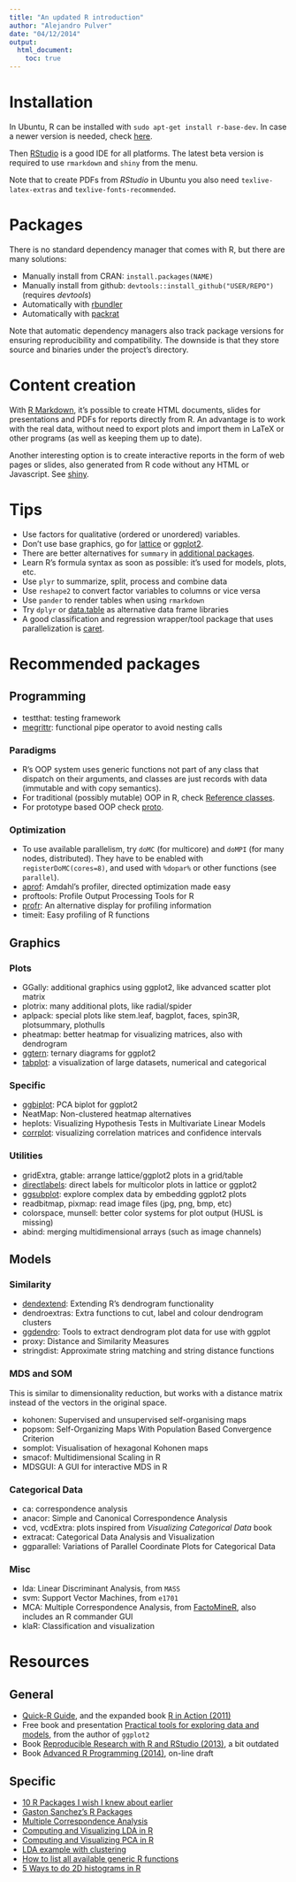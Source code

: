 ```yaml
---
title: "An updated R introduction"
author: "Alejandro Pulver"
date: "04/12/2014"
output:
  html_document:
    toc: true
---
```


# Installation

In Ubuntu, R can be installed with `sudo apt-get install r-base-dev`. In case a newer version is needed, check [here](http://cran.r-project.org/bin/linux/ubuntu/README).

Then [RStudio](http://www.rstudio.com/) is a good IDE for all platforms. The latest beta version is required to use `rmarkdown` and `shiny` from the menu.

Note that to create PDFs from *RStudio* in Ubuntu you also need `texlive-latex-extras` and `texlive-fonts-recommended`.

# Packages

There is no standard dependency manager that comes with R, but there are many solutions:

- Manually install from CRAN: `install.packages(NAME)`
- Manually install from github: `devtools::install_github("USER/REPO")` (requires *devtools*)
- Automatically with [rbundler](https://github.com/opower/rbundler)
- Automatically with [packrat](http://rstudio.github.io/packrat/)

Note that automatic dependency managers also track package versions for ensuring reproducibility and compatibility. The downside is that they store source and binaries under the project's directory.

# Content creation

With [R Markdown](http://rmarkdown.rstudio.com/), it's possible to create HTML documents, slides for presentations and PDFs for reports directly from R. An advantage is to work with the real data, without need to export plots and import them in LaTeX or other programs (as well as keeping them up to date).

Another interesting option is to create interactive reports in the form of web pages or slides, also generated from R code without any HTML or Javascript. See [shiny](http://www.rstudio.com/shiny/).

# Tips

- Use factors for qualitative (ordered or unordered) variables.
- Don't use base graphics, go for [lattice](http://science.nature.nps.gov/im/datamgmt/statistics/r/graphics/lattice.cfm) or [ggplot2](http://www.r-bloggers.com/ggplot2-cheatsheet-for-visualizing-distributions/).
- There are better alternatives for `summary` in [additional packages](http://www.statmethods.net/stats/descriptives.html).
- Learn R's formula syntax as soon as possible: it's used for models, plots, etc.
- Use `plyr` to summarize, split, process and combine data
- Use `reshape2` to convert factor variables to columns or vice versa
- Use `pander` to render tables when using `rmarkdown`
- Try `dplyr` or [data.table](http://blog.yhathq.com/posts/fast-summary-statistics-with-data-dot-table.html) as alternative data frame libraries
- A good classification and regression wrapper/tool package that uses parallelization is [caret](http://topepo.github.io/caret/).

# Recommended packages

## Programming

- testthat: testing framework
- [megrittr](https://github.com/smbache/magrittr): functional pipe operator to avoid nesting calls

### Paradigms
- R's OOP system uses generic functions not part of any class that dispatch on their arguments, and classes are just records with data (immutable and with copy semantics).
- For traditional (possibly mutable) OOP in R, check [Reference classes](http://adv-r.had.co.nz/OO-essentials.html).
- For prototype based OOP check [proto](http://code.google.com/p/r-proto/wiki/Overview).

### Optimization
- To use available parallelism, try `doMC` (for multicore) and `doMPI` (for many nodes, distributed). They have to be enabled with `registerDoMC(cores=8)`, and used with `%dopar%` or other functions (see `parallel`).
- [aprof](https://github.com/MarcoDVisser/aprof): Amdahl's profiler, directed optimization made easy
- proftools: Profile Output Processing Tools for R
- [profr](https://github.com/hadley/profr): An alternative display for profiling information
- timeit: Easy profiling of R functions

## Graphics

### Plots
- GGally: additional graphics using ggplot2, like advanced scatter plot matrix
- plotrix: many additional plots, like radial/spider
- aplpack: special plots like stem.leaf, bagplot, faces, spin3R, plotsummary, plothulls
- pheatmap: better heatmap for visualizing matrices, also with dendrogram
- [ggtern](http://www.ggtern.com/): ternary diagrams for ggplot2
- [tabplot](https://github.com/mtennekes/tabplot): a visualization of large datasets, numerical and categorical

### Specific
- [ggbiplot](https://github.com/vqv/ggbiplot): PCA biplot for ggplot2
- NeatMap: Non-clustered heatmap alternatives
- heplots: Visualizing Hypothesis Tests in Multivariate Linear Models
- [corrplot](http://cran.r-project.org/web/packages/corrplot/vignettes/corrplot-intro.html): visualizing correlation matrices and confidence intervals

### Utilities
- gridExtra, gtable: arrange lattice/ggplot2 plots in a grid/table
- [directlabels](http://directlabels.r-forge.r-project.org/): direct labels for multicolor plots in lattice or ggplot2
- [ggsubplot](https://github.com/garrettgman/ggsubplot): explore complex data by embedding ggplot2 plots
- readbitmap, pixmap: read image files (jpg, png, bmp, etc)
- colorspace, munsell: better color systems for plot output (HUSL is missing)
- abind: merging multidimensional arrays (such as image channels)

## Models

### Similarity

- [dendextend](https://github.com/talgalili/dendextend/): Extending R's dendrogram functionality
- dendroextras: Extra functions to cut, label and colour dendrogram clusters
- [ggdendro](https://github.com/andrie/ggdendro): Tools to extract dendrogram plot data for use with ggplot
- proxy: Distance and Similarity Measures
- stringdist: Approximate string matching and string distance functions

### MDS and SOM

This is similar to dimensionality reduction, but works with a distance matrix instead of the vectors in the original space.

- kohonen: Supervised and unsupervised self-organising maps
- popsom: Self-Organizing Maps With Population Based Convergence Criterion
- somplot: Visualisation of hexagonal Kohonen maps
- smacof: Multidimensional Scaling in R
- MDSGUI: A GUI for interactive MDS in R

### Categorical Data
- ca: correspondence analysis
- anacor: Simple and Canonical Correspondence Analysis
- vcd, vcdExtra: plots inspired from *Visualizing Categorical Data* book
- extracat: Categorical Data Analysis and Visualization
- ggparallel: Variations of Parallel Coordinate Plots for Categorical Data

### Misc

- lda: Linear Discriminant Analysis, from `MASS`
- svm: Support Vector Machines, from `e1701`
- MCA: Multiple Correspondence Analysis, from [FactoMineR](http://factominer.free.fr/index.html), also includes an R commander GUI
- klaR: Classification and visualization

# Resources

## General

- [Quick-R Guide](http://www.statmethods.net/), and the expanded book [R in Action (2011)](http://www.amazon.com/R-Action-Robert-Kabacoff/dp/1935182390)
- Free book and presentation [Practical tools for exploring data and models](http://had.co.nz/thesis/), from the author of `ggplot2`
- Book [Reproducible Research with R and RStudio (2013)](http://www.amazon.com/Reproducible-Research-RStudio-Chapman-Series/dp/1466572841), a bit outdated
- Book [Advanced R Programming (2014)](http://adv-r.had.co.nz/), on-line draft

## Specific

- [10 R Packages I wish I knew about earlier](http://blog.yhathq.com/posts/10-R-packages-I-wish-I-knew-about-earlier.html)
- [Gaston Sanchez's R Packages](http://gastonsanchez.com/software/)
- [Multiple Correspondence Analysis](http://rstudio-pubs-static.s3.amazonaws.com/2120_cfbb7161b23e494ea47707f5a12032f1.html)
- [Computing and Visualizing LDA in R](http://tgmstat.wordpress.com/2014/01/15/computing-and-visualizing-lda-in-r/)
- [Computing and Visualizing PCA in R](http://tgmstat.wordpress.com/2013/11/28/computing-and-visualizing-pca-in-r/)
- [LDA example with clustering](http://web.bahcesehir.edu.tr/atabey_kaygun/other/lda.html)
- [How to list all available generic R functions](http://stackoverflow.com/questions/15803154/see-which-s3-generic-methods-are-available-in-environment)
- [5 Ways to do 2D histograms in R](http://www.r-bloggers.com/5-ways-to-do-2d-histograms-in-r/)